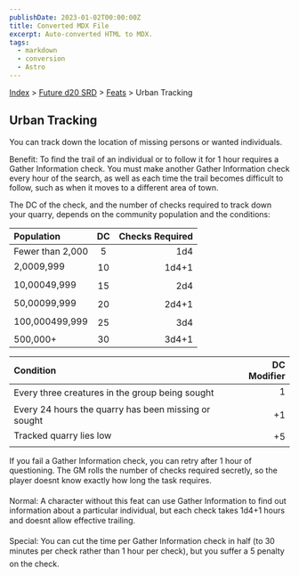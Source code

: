 ```yaml
---
publishDate: 2023-01-02T00:00:00Z
title: Converted MDX File
excerpt: Auto-converted HTML to MDX.
tags:
  - markdown
  - conversion
  - Astro
---
```


[Index](-index) > [Future d20 SRD](future-d20-srd-index) > [Feats](future-d20-srd-feats-index) > Urban Tracking

## Urban Tracking

You can track down the location of missing persons or wanted individuals.

Benefit: To find the trail of an individual or to follow it for 1 hour requires a Gather Information check. You must make another Gather Information check every hour of the search, as well as each time the trail becomes difficult to follow, such as when it moves to a different area of town.

The DC of the check, and the number of checks required to track down your quarry, depends on the community population and the conditions:

| Population       | DC  | Checks Required |
| :--------------- | :-: | --------------: |
| Fewer than 2,000 |  5  |             1d4 |
| 2,0009,999       | 10  |           1d4+1 |
| 10,00049,999     | 15  |             2d4 |
| 50,00099,999     | 20  |           2d4+1 |
| 100,000499,999   | 25  |             3d4 |
| 500,000+         | 30  |           3d4+1 |

| Condition                                            | DC Modifier |
| :--------------------------------------------------- | ----------: |
| Every three creatures in the group being sought      |           1 |
| Every 24 hours the quarry has been missing or sought |          +1 |
| Tracked quarry lies low                              |          +5 |

If you fail a Gather Information check, you can retry after 1 hour of questioning. The GM rolls the number of checks required secretly, so the player doesnt know exactly how long the task requires.

Normal: A character without this feat can use Gather Information to find out information about a particular individual, but each check takes 1d4+1 hours and doesnt allow effective trailing.

Special: You can cut the time per Gather Information check in half (to 30 minutes per check rather than 1 hour per check), but you suffer a 5 penalty on the check.

